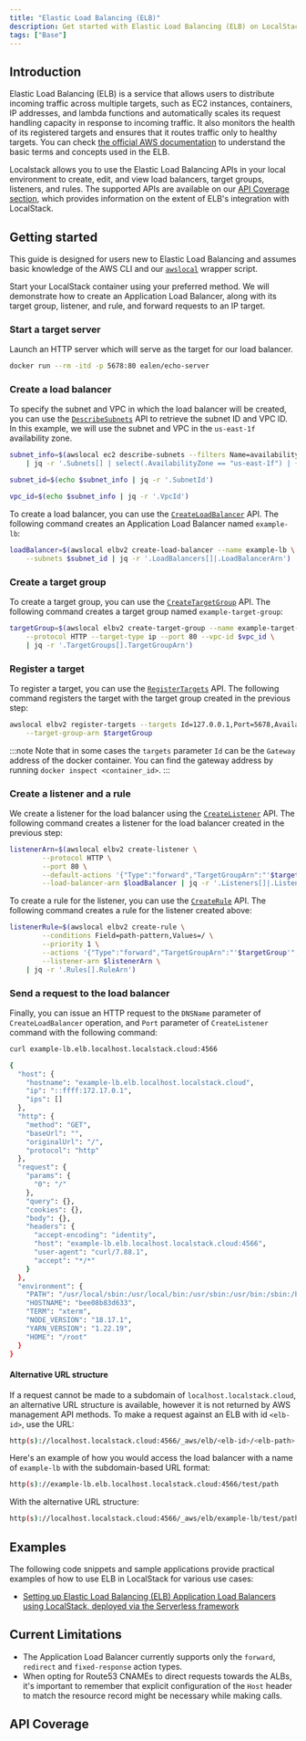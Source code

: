 ```yaml
---
title: "Elastic Load Balancing (ELB)"
description: Get started with Elastic Load Balancing (ELB) on LocalStack
tags: ["Base"]
---
```



## Introduction

Elastic Load Balancing (ELB) is a service that allows users to distribute incoming traffic across multiple targets, such as EC2 instances, containers, IP addresses, and lambda functions and automatically scales its request handling capacity in response to incoming traffic.
It also monitors the health of its registered targets and ensures that it routes traffic only to healthy targets.
You can check [the official AWS documentation](https://docs.aws.amazon.com/elasticloadbalancing/latest/userguide/what-is-load-balancing.html) to understand the basic terms and concepts used in the ELB.

Localstack allows you to use the Elastic Load Balancing APIs in your local environment to create, edit, and view load balancers, target groups, listeners, and rules.
The supported APIs are available on our [API Coverage section](#api-coverage), which provides information on the extent of ELB's integration with LocalStack.

## Getting started

This guide is designed for users new to Elastic Load Balancing and assumes basic knowledge of the AWS CLI and our [`awslocal`](https://github.com/localstack/awscli-local) wrapper script.

Start your LocalStack container using your preferred method.
We will demonstrate how to create an Application Load Balancer, along with its target group, listener, and rule, and forward requests to an IP target.

### Start a target server

Launch an HTTP server which will serve as the target for our load balancer.

```bash
docker run --rm -itd -p 5678:80 ealen/echo-server
```

### Create a load balancer

To specify the subnet and VPC in which the load balancer will be created, you can use the [`DescribeSubnets`](https://docs.aws.amazon.com/elasticloadbalancing/latest/APIReference/API_DescribeSubnets.html) API to retrieve the subnet ID and VPC ID.
In this example, we will use the subnet and VPC in the `us-east-1f` availability zone.

```bash
subnet_info=$(awslocal ec2 describe-subnets --filters Name=availability-zone,Values=us-east-1f \
    | jq -r '.Subnets[] | select(.AvailabilityZone == "us-east-1f") | {SubnetId: .SubnetId, VpcId: .VpcId}')

subnet_id=$(echo $subnet_info | jq -r '.SubnetId')

vpc_id=$(echo $subnet_info | jq -r '.VpcId')
```

To create a load balancer, you can use the [`CreateLoadBalancer`](https://docs.aws.amazon.com/elasticloadbalancing/latest/APIReference/API_CreateLoadBalancer.html) API.
The following command creates an Application Load Balancer named `example-lb`:

```bash
loadBalancer=$(awslocal elbv2 create-load-balancer --name example-lb \
    --subnets $subnet_id | jq -r '.LoadBalancers[]|.LoadBalancerArn')
```

### Create a target group

To create a target group, you can use the [`CreateTargetGroup`](https://docs.aws.amazon.com/elasticloadbalancing/latest/APIReference/API_CreateTargetGroup.html) API.
The following command creates a target group named `example-target-group`:

```bash
targetGroup=$(awslocal elbv2 create-target-group --name example-target-group \
    --protocol HTTP --target-type ip --port 80 --vpc-id $vpc_id \
    | jq -r '.TargetGroups[].TargetGroupArn')
```

### Register a target

To register a target, you can use the [`RegisterTargets`](https://docs.aws.amazon.com/elasticloadbalancing/latest/APIReference/API_RegisterTargets.html) API.
The following command registers the target with the target group created in the previous step:

```bash
awslocal elbv2 register-targets --targets Id=127.0.0.1,Port=5678,AvailabilityZone=all \
    --target-group-arn $targetGroup
```

:::note
Note that in some cases the `targets` parameter `Id` can be the `Gateway` address of the docker container.
You can find the gateway address by running `docker inspect <container_id>`.
:::

### Create a listener and a rule

We create a listener for the load balancer using the [`CreateListener`](https://docs.aws.amazon.com/elasticloadbalancing/latest/APIReference/API_CreateListener.html) API.
The following command creates a listener for the load balancer created in the previous step:

```bash
listenerArn=$(awslocal elbv2 create-listener \
        --protocol HTTP \
        --port 80 \
        --default-actions '{"Type":"forward","TargetGroupArn":"'$targetGroup'","ForwardConfig":{"TargetGroups":[{"TargetGroupArn":"'$targetGroup'","Weight":11}]}}' \
        --load-balancer-arn $loadBalancer | jq -r '.Listeners[]|.ListenerArn')
```

To create a rule for the listener, you can use the [`CreateRule`](https://docs.aws.amazon.com/elasticloadbalancing/latest/APIReference/API_CreateRule.html) API.
The following command creates a rule for the listener created above:

```bash
listenerRule=$(awslocal elbv2 create-rule \
        --conditions Field=path-pattern,Values=/ \
        --priority 1 \
        --actions '{"Type":"forward","TargetGroupArn":"'$targetGroup'","ForwardConfig":{"TargetGroups":[{"TargetGroupArn":"'$targetGroup'","Weight":11}]}}' \
        --listener-arn $listenerArn \
    | jq -r '.Rules[].RuleArn')
```

### Send a request to the load balancer

Finally, you can issue an HTTP request to the `DNSName` parameter of `CreateLoadBalancer` operation, and `Port` parameter of `CreateListener` command with the following command:

```bash
curl example-lb.elb.localhost.localstack.cloud:4566
```

```bash title="Output"
{
  "host": {
    "hostname": "example-lb.elb.localhost.localstack.cloud",
    "ip": "::ffff:172.17.0.1",
    "ips": []
  },
  "http": {
    "method": "GET",
    "baseUrl": "",
    "originalUrl": "/",
    "protocol": "http"
  },
  "request": {
    "params": {
      "0": "/"
    },
    "query": {},
    "cookies": {},
    "body": {},
    "headers": {
      "accept-encoding": "identity",
      "host": "example-lb.elb.localhost.localstack.cloud:4566",
      "user-agent": "curl/7.88.1",
      "accept": "*/*"
    }
  },
  "environment": {
    "PATH": "/usr/local/sbin:/usr/local/bin:/usr/sbin:/usr/bin:/sbin:/bin",
    "HOSTNAME": "bee08b83d633",
    "TERM": "xterm",
    "NODE_VERSION": "18.17.1",
    "YARN_VERSION": "1.22.19",
    "HOME": "/root"
  }
}
```

#### Alternative URL structure

If a request cannot be made to a subdomain of `localhost.localstack.cloud`, an alternative URL structure is available, however it is not returned by AWS management API methods.
To make a request against an ELB with id `<elb-id>`, use the URL:

```bash
http(s)://localhost.localstack.cloud:4566/_aws/elb/<elb-id>/<elb-path>
```

Here's an example of how you would access the load balancer with a name of `example-lb` with the subdomain-based URL format:

```bash
http(s)://example-lb.elb.localhost.localstack.cloud:4566/test/path
```

With the alternative URL structure:

```bash
http(s)://localhost.localstack.cloud:4566/_aws/elb/example-lb/test/path
```

## Examples

The following code snippets and sample applications provide practical examples of how to use ELB in LocalStack for various use cases:

- [Setting up Elastic Load Balancing (ELB) Application Load Balancers using LocalStack, deployed via the Serverless framework]()

## Current Limitations

- The Application Load Balancer currently supports only the `forward`, `redirect` and `fixed-response` action types.
- When opting for Route53 CNAMEs to direct requests towards the ALBs, it's important to remember that explicit configuration of the `Host` header to match the resource record might be necessary while making calls.

## API Coverage

<FeatureCoverage service="elb" client:load />
